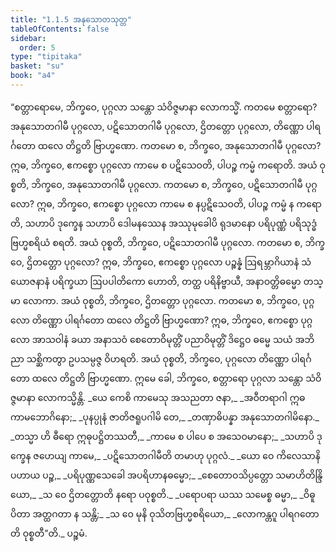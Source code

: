 ```yaml
---
title: "1.1.5 အနုသောတသုတ္တ"
tableOfContents: false
sidebar:
  order: 5
type: "tipitaka"
basket: "su"
book: "a4"
---
```



<DynamicBreadcrumb />

<Division number="5" book="a4" e="ch" v="15" p="311">

<Paragraph number="25" book="a4">
“စတ္တာရောမေ, ဘိက္ခဝေ, ပုဂ္ဂလာ သန္တော သံဝိဇ္ဇမာနာ လောကသ္မိံ. ကတမေ စတ္တာရော? အနုသောတဂါမီ ပုဂ္ဂလော, ပဋိသောတဂါမီ ပုဂ္ဂလော, ဌိတတ္တော ပုဂ္ဂလော, တိဏ္ဏော ပါရင်္ဂတော ထလေ တိဋ္ဌတိ ဗြာဟ္မဏော. ကတမော စ, ဘိက္ခဝေ, အနုသောတဂါမီ ပုဂ္ဂလော? ဣဓ, ဘိက္ခဝေ, ဧကစ္စော ပုဂ္ဂလော ကာမေ စ ပဋိသေဝတိ, ပါပဉ္စ ကမ္မံ ကရောတိ. အယံ ဝုစ္စတိ, ဘိက္ခဝေ, အနုသောတဂါမီ ပုဂ္ဂလော.
</Paragraph>

<Paragraph number="26" book="a4">
ကတမော စ, ဘိက္ခဝေ, ပဋိသောတဂါမီ ပုဂ္ဂလော? ဣဓ, ဘိက္ခဝေ, ဧကစ္စော ပုဂ္ဂလော ကာမေ စ နပ္ပဋိသေဝတိ, ပါပဉ္စ ကမ္မံ န ကရောတိ, သဟာပိ ဒုက္ခေန သဟာပိ ဒေါမနဿေန အဿုမုခေါပိ ရုဒမာနော ပရိပုဏ္ဏံ ပရိသုဒ္ဓံ ဗြဟ္မစရိယံ စရတိ. အယံ ဝုစ္စတိ, ဘိက္ခဝေ, ပဋိသောတဂါမီ ပုဂ္ဂလော.
</Paragraph>

<Paragraph number="27" book="a4">
ကတမော စ, ဘိက္ခဝေ, ဌိတတ္တော ပုဂ္ဂလော? ဣဓ, ဘိက္ခဝေ, ဧကစ္စော ပုဂ္ဂလော ပဉ္စန္နံ ဩရမ္ဘာဂိယာနံ သံယောဇနာနံ ပရိက္ခယာ ဩပပါတိကော ဟောတိ, တတ္ထ ပရိနိဗ္ဗာယီ, အနာဝတ္တိဓမ္မော တသ္မာ လောကာ. အယံ ဝုစ္စတိ, ဘိက္ခဝေ, ဌိတတ္တော ပုဂ္ဂလော.
</Paragraph>

<Paragraph number="28" book="a4">
ကတမော စ, ဘိက္ခဝေ, ပုဂ္ဂလော တိဏ္ဏော ပါရင်္ဂတော ထလေ တိဋ္ဌတိ ဗြာဟ္မဏော? ဣဓ, ဘိက္ခဝေ, ဧကစ္စော ပုဂ္ဂလော အာသဝါနံ ခယာ အနာသဝံ စေတောဝိမုတ္တိံ ပညာဝိမုတ္တိံ ဒိဋ္ဌေဝ ဓမ္မေ သယံ အဘိညာ သစ္ဆိကတွာ ဥပသမ္ပဇ္ဇ ဝိဟရတိ. အယံ ဝုစ္စတိ, ဘိက္ခဝေ, ပုဂ္ဂလော တိဏ္ဏော ပါရင်္ဂတော ထလေ တိဋ္ဌတိ ဗြာဟ္မဏော. ဣမေ ခေါ, ဘိက္ခဝေ, စတ္တာရော ပုဂ္ဂလာ သန္တော သံဝိဇ္ဇမာနာ လောကသ္မိန္တိ.
</Paragraph>

<Paragraph number="29" type="verses" book="a4">
_ယေ ကေစိ ကာမေသု အသညတာ ဇနာ,_  
_အဝီတရာဂါ ဣဓ ကာမဘောဂိနော;_  
_ပုနပ္ပုနံ ဇာတိဇရူပဂါမိ တေ,_  
_တဏှာဓိပန္နာ အနုသောတဂါမိနော._  

</Paragraph>

<Paragraph number="30" type="verses" book="a4">
_တသ္မာ ဟိ ဓီရော ဣဓုပဋ္ဌိတဿတီ,_  
_ကာမေ စ ပါပေ စ အသေဝမာနော;_  
_သဟာပိ ဒုက္ခေန ဇဟေယျ ကာမေ,_  
_ပဋိသောတဂါမီတိ တမာဟု ပုဂ္ဂလံ._  

</Paragraph>

<Paragraph number="31" type="verses" book="a4">
_ယော ဝေ ကိလေသာနိ ပဟာယ ပဉ္စ,_  
_ပရိပုဏ္ဏသေခေါ အပရိဟာနဓမ္မော;_  
_စေတောဝသိပ္ပတ္တော သမာဟိတိန္ဒြိယော,_  
_သ ဝေ ဌိတတ္တောတိ နရော ပဝုစ္စတိ._  

</Paragraph>

<Paragraph number="32" type="verses" book="a4">
_ပရောပရာ ယဿ သမေစ္စ ဓမ္မာ,_  
_ဝိဓူပိတာ အတ္ထဂတာ န သန္တိ;_  
_သ ဝေ မုနိ ဝုသိတဗြဟ္မစရိယော,_  
_လောကန္တဂူ ပါရဂတောတိ ဝုစ္စတီ”တိ._  


</Paragraph>
</Division>

<Paragraph number="33" type="center" book="a4">
ပဉ္စမံ.
</Paragraph>